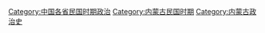 [[Category:中国各省民国时期政治|Category:中国各省民国时期政治]]
[[Category:内蒙古民国时期|Category:内蒙古民国时期]]
[[Category:内蒙古政治史|Category:内蒙古政治史]]